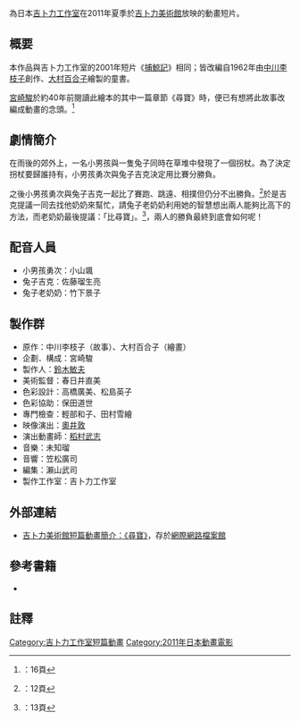 {{NoteTA
|G1=Ghibli
}}
{{Infobox animanga/Headerofja
|標題= 尋寶
|圖像= Treasure_Hunting(Ghibli_anime).jpg
|尺寸= 200px
|說明= 吉卜力短篇動畫《尋寶》的開頭題字
|日文名稱= {{lang|ja|たからさがし}}
|英文名稱= Treasure Hunting
|假名= 
|羅馬字= Takara Sagashi
|類型= 動畫短片
}}
{{Infobox animanga/Movie
|標題= 尋寶
|導演= 
|製作= 吉卜力工作室
|上映日= 2011年
|片長= 8分40秒
|原案=
|原作= [[中川李枝子|中川李枝子]]（故事）<br/>[[大村百合子|大村百合子]]（繪畫）
|企畫= 宮崎駿
|腳本= 
|分鏡=
|演出= [[稻村武志|稻村武志]] 
|人物設定=
|作畫監督= 
|機械設定=
|音樂= 未知瑠
|其他= 
|Copyright= 
}}
{{Infobox animanga/Footerofja}}

{{nihongo|《'''尋寶'''》|たからさがし}}為日本[[吉卜力工作室|吉卜力工作室]]在2011年夏季於[[吉卜力美術館|吉卜力美術館]]放映的動畫短片。

== 概要 ==
本作品與吉卜力工作室的2001年短片《[[捕鯨記|捕鯨記]]》相同；皆改編自1962年由[[中川李枝子|中川李枝子]]創作、[[大村百合子|大村百合子]]繪製的童書{{nihongo|《不不幼稚園》|いやいやえん}}。

[[宮崎駿|宮崎駿]]於約40年前閱讀此繪本的其中一篇章節《尋寶》時，便已有想將此故事改編成動畫的念頭。<ref>{{lang|ja|たからさがし}}：16頁</ref>

== 劇情簡介 ==
在雨後的郊外上，一名小男孩與一隻兔子同時在草堆中發現了一個拐杖。為了決定拐杖要歸誰持有，小男孩勇次與兔子吉克決定用比賽分勝負。

之後小男孩勇次與兔子吉克一起比了賽跑、跳遠、相撲但仍分不出勝負。<ref>{{lang|ja|たからさがし}}：12頁</ref>於是吉克提議一同去找他奶奶來幫忙，請兔子老奶奶利用她的智慧想出兩人能夠比高下的方法，而老奶奶最後提議：「比尋寶」。<ref>{{lang|ja|たからさがし}}：13頁</ref>，兩人的勝負最終到底會如何呢！

== 配音人員 ==
*小男孩勇次：小山颯
*兔子吉克：佐藤瑠生亮
*兔子老奶奶：竹下景子

== 製作群 ==
*原作：中川李枝子（故事）、大村百合子（繪畫）
*企劃．構成：宮崎駿
*製作人：[[鈴木敏夫|鈴木敏夫]]
*美術監督：春日井直美
*色彩設計：高橋廣美、松島英子
*色彩協助：保田道世
*專門檢查：輕部和子、田村雪繪
*映像演出：[[奧井敦|奧井敦]]
*演出動畫師：[[稻村武志|稻村武志]]
*音樂：未知瑠
*音響：笠松廣司
*編集：瀨山武司
*製作工作室：吉卜力工作室

== 外部連結 ==
*{{ja}}[https://web.archive.org/web/20110425113627/http://www.ghibli-museum.jp/welcome/cinema/007144.html 吉卜力美術館短篇動畫簡介：《尋寶》]，存於[[網際網路檔案館|網際網路檔案館]]

== 參考書籍 ==
* {{cite book
| last=
| first=
| year=2011
| authorlink=Treasure Hunting
| title= {{lang|ja|たからさがし}}
| publisher=三鷹之森吉卜力美術館
| location=日本
| isbn=483401231X
| ref=harv
}}

== 註釋 ==
{{Reflist}}

{{吉卜力工作室}}

{{DEFAULTSORT:Takara Sagashi}}
[[Category:吉卜力工作室短篇動畫|Category:吉卜力工作室短篇動畫]]
[[Category:2011年日本動畫電影|Category:2011年日本動畫電影]]